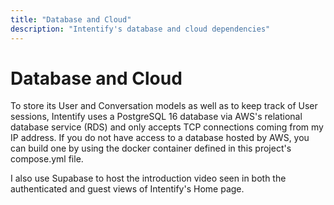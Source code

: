 ```yaml
---
title: "Database and Cloud"
description: "Intentify's database and cloud dependencies"
---
```

# Database and Cloud
To store its User and Conversation models as well as to keep track of User sessions, Intentify uses a PostgreSQL 16 database
via AWS's relational database service (RDS) and only accepts TCP connections coming from my IP address. If you do not have access
to a database hosted by AWS, you can build one by using the docker container defined in this project's compose.yml file.

I also use Supabase to host the introduction video seen in both the authenticated and guest views of Intentify's Home page.